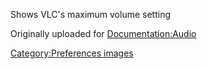 Shows VLC's maximum volume setting

Originally uploaded for [[Documentation:Audio]]

[[Category:Preferences images]]